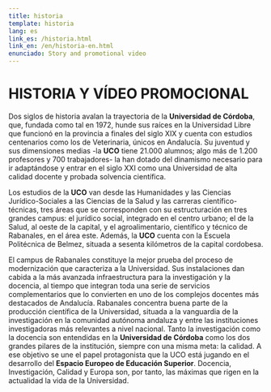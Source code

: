 ```yaml
---
title: historia
template: historia
lang: es
link_es: /historia.html
link_en: /en/historia-en.html
enunciado: Story and promotional video
---
```


# HISTORIA Y VÍDEO PROMOCIONAL

Dos siglos de historia avalan la trayectoria de la **Universidad de Córdoba**, que, fundada como tal en 1972, hunde sus raíces en la Universidad Libre que funcionó en la provincia a finales del siglo XIX y cuenta con estudios centenarios como los de Veterinaria, únicos en Andalucía. Su juventud y sus dimensiones medias -la **UCO** tiene 21.000 alumnos; algo más de 1.200 profesores y 700 trabajadores- la han dotado del dinamismo necesario para ir adaptándose y entrar en el siglo XXI como una Universidad de alta calidad docente y probada solvencia científica.

Los estudios de la **UCO** van desde las Humanidades y las Ciencias Jurídico-Sociales a las Ciencias de la Salud y las carreras científico-técnicas, tres áreas que se corresponden con su estructuración en tres grandes campus: el jurídico social, integrado en el centro urbano; el de la Salud, al oeste de la capital, y el agroalimentario, científico y técnico de Rabanales, en el área este. Además, la **UCO** cuenta con la Escuela Politécnica de Belmez, situada a sesenta kilómetros de la capital cordobesa.

El campus de Rabanales constituye la mejor prueba del proceso de modernización que caracteriza a la Universidad. Sus instalaciones dan cabida a la más avanzada infraestructura para la investigación y la docencia, al tiempo que integran toda una serie de servicios complementarios que lo convierten en uno de los complejos docentes más destacados de Andalucía. Rabanales concentra buena parte de la producción científica de la Universidad, situada a la vanguardia de la investigación en la comunidad autónoma andaluza y entre las instituciones investigadoras más relevantes a nivel nacional. Tanto la investigación como la docencia son entendidas en la **Universidad de Córdoba** como los dos grandes pilares de la institución, siempre con una misma meta: la calidad. A ese objetivo se une el papel protagonista que la UCO está jugando en el desarrollo del **Espacio Europeo de Educación Superior**. Docencia, Investigación, Calidad y Europa son, por tanto, las máximas que rigen en la actualidad la vida de la Universidad.